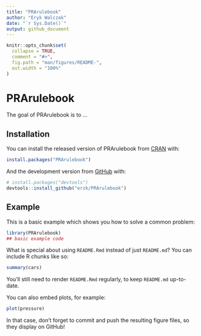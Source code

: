 ```yaml
---
title: "PRArulebook"
author: "Eryk Walczak"
date: "`r Sys.Date()`" 
output: github_document
---
```


<!-- README.md is generated from README.Rmd. Please edit that file -->

```r
knitr::opts_chunk$set(
  collapse = TRUE,
  comment = "#>",
  fig.path = "man/figures/README-",
  out.width = "100%"
)
```
# PRArulebook

<!-- badges: start -->
<!-- badges: end -->

The goal of PRArulebook is to ...

## Installation

You can install the released version of PRArulebook from [CRAN](https://CRAN.R-project.org) with:

``` r
install.packages("PRArulebook")
```

And the development version from [GitHub](https://github.com/) with:

``` r
# install.packages("devtools")
devtools::install_github("erzk/PRArulebook")
```
## Example

This is a basic example which shows you how to solve a common problem:

```r
library(PRArulebook)
## basic example code
```

What is special about using `README.Rmd` instead of just `README.md`? You can include R chunks like so:

```r
summary(cars)
```

You'll still need to render `README.Rmd` regularly, to keep `README.md` up-to-date.

You can also embed plots, for example:

```r
plot(pressure)
```

In that case, don't forget to commit and push the resulting figure files, so they display on GitHub!
